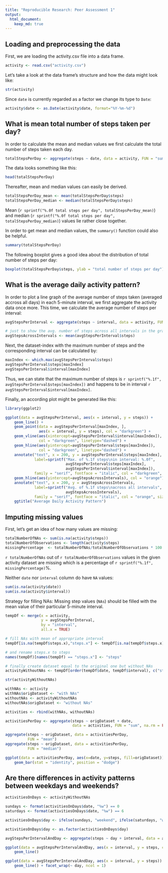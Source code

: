 ```yaml
---
title: "Reproducible Research: Peer Assessment 1"
output: 
  html_document:
    keep_md: true
---
```




## Loading and preprocessing the data

First, we are loading the activity.csv file into a data frame.

```r
activity <- read.csv("activity.csv")
```

Let's take a look at the data frame's structure and how the data might look like:
```r
str(activity)
```

Since `date` is currently regarded as a factor we change its type to `Date`:
```r
activity$date <- as.Date(activity$date, format="%Y-%m-%d")
```


## What is mean total number of steps taken per day?

In order to calculate the mean and median values we first calculate the total 
number of steps taken each day.

```r
totalStepsPerDay <- aggregate(steps ~ date, data = activity, FUN = "sum")
```

The data looks something like this:
```r
head(totalStepsPerDay)
```

Thereafter, mean and median values can easily be derived.
```r
totalStepsPerDay_mean <- mean(totalStepsPerDay$steps)
totalStepsPerDay_median <- median(totalStepsPerDay$steps)
```

Mean (`r sprintf("%.0f total steps per day", totalStepsPerDay_mean)`) and median (`r sprintf("%.0f total steps per day", totalStepsPerDay_median)`) values lie rather close together.

In order to get mean and median values, the `summary()` function could also be helpful.
```r
summary(totalStepsPerDay)
```

The following boxplot gives a good idea about the distribution of total number of steps per day:

```r
boxplot(totalStepsPerDay$steps, ylab = "total number of steps per day")
```

## What is the average daily activity pattern?

In order to plot a line graph of the average number of steps taken (averaged accross all days) in each 5-minute interval, we first aggregate the activity data once more. This time, we calculate the average number of steps per interval:

```r
avgStepsPerInterval <- aggregate(steps ~ interval, data = activity, FUN = "mean")

# just to show the avg. number of steps across all intervals in the graph as well
avgStepsAcrossIntervals <- mean(avgStepsPerInterval$steps)
```

Next, the dataset-index with the maximum number of steps and the corresponding interval can be calculated by:
```r
maxIndex <- which.max(avgStepsPerInterval$steps)
avgStepsPerInterval$steps[maxIndex]
avgStepsPerInterval$interval[maxIndex]
```
Thus, we can state that the maximum number of steps is `r sprintf("%.1f", avgStepsPerInterval$steps[maxIndex])` and happens to be in interval `r avgStepsPerInterval$interval[maxIndex]`.


Finally, an according plot might be generated like this:
```r
library(ggplot2)

ggplot(data = avgStepsPerInterval, aes(x = interval, y = steps)) + 
    geom_line() + 
    geom_point(data = avgStepsPerInterval[maxIndex, ], 
               aes(x = interval, y = steps), col = "darkgreen") +
    geom_vline(aes(xintercept=avgStepsPerInterval$interval[maxIndex]), 
               col = "darkgreen", linetype="dashed") +
    geom_hline(aes(yintercept=avgStepsPerInterval$steps[maxIndex]), 
               col = "darkgreen", linetype="dashed") +
    annotate("text", x = 200, y = avgStepsPerInterval$steps[maxIndex], 
             label=sprintf("Max. of %.1f steps\nin interval: %.0f", 
                           avgStepsPerInterval$steps[maxIndex], 
                           avgStepsPerInterval$interval[maxIndex]), 
             family = "serif", fontface = "italic", col = "darkgreen", size = 4) +
    geom_hline(aes(yintercept=avgStepsAcrossIntervals), col = "orange") +
    annotate("text", x = 200, y = avgStepsAcrossIntervals, 
             label=sprintf("Avg. of %.1f steps\nacross all intervals", 
                           avgStepsAcrossIntervals), 
             family = "serif", fontface = "italic", col = "orange", size = 4) + 
    ggtitle("Average Daily Activity Pattern")
```


## Imputing missing values

First, let's get an idea of how many values are missing:
```r
totalNumberOfNAs <- sum(is.na(activity$steps))
totalNumberOfObservations <- length(activity$steps)
missingPercentage  <- totalNumberOfNAs/totalNumberOfObservations * 100
```

`r totalNumberOfNAs` out of `r totalNumberOfObservations` values in the given activity dataset are missing which is a percentage of `r sprintf("%.1f", missingPercentage)`%.

Neither `date` nor `interval` column do have `NA` values:
```r
sum(is.na(activity$date))
sum(is.na(activity$interval))
```

Strategy for filling NAs: Missing step values (`NAs`) should be filled with the mean value of their particular 5-minute interval.

```r
tempDf <- merge(x = activity, 
                y = avgStepsPerInterval, 
                by = "interval", 
                all.x = TRUE)

# fill NAs with mean of appropriate interval
tempDf[is.na(tempDf$steps.x),"steps.x"] <- tempDf[is.na(tempDf$steps.x),"steps.y"]

# and rename steps.x to steps
names(tempDf)[names(tempDf) == "steps.x"] <- "steps"

# finally create dataset equal to the original one but without NAs
activityWithoutNAs <- tempDf[order(tempDf$date, tempDf$interval), c("steps", "date", "interval")]
```

```r
str(activityWithoutNAs)
```



```r
withNAs <- activity
withNAs$origDataset <- "with NAs"
withoutNAs <- activityWithoutNAs
withoutNAs$origDataset <- "without NAs"

activities <- rbind(withNAs, withoutNAs)

activitiesPerDay <- aggregate(steps ~ origDataset + date, 
                              data = activities, FUN = "sum", na.rm = FALSE)

aggregate(steps ~ origDataset, data = activitiesPerDay, 
          FUN = "mean")
aggregate(steps ~ origDataset, data = activitiesPerDay, 
          FUN = "median")
```


```r
ggplot(data = activitiesPerDay, aes(x=date, y=steps, fill=origDataset)) + 
    geom_bar(stat = "identity", position = "dodge")
```



## Are there differences in activity patterns between weekdays and weekends?

```r
activitiesOnDays <- activityWithoutNAs

sundays <- format(activitiesOnDays$date, "%w") == 0 
saturdays <- format(activitiesOnDays$date, "%w") == 6

activitiesOnDays$day <- ifelse(sundays, "weekend", ifelse(saturdays, "weekend", "weekday"))

activitiesOnDays$day <- as.factor(activitiesOnDays$day)
```


```r
avgStepsPerIntervalAndDay <- aggregate(steps ~ day + interval, data = activitiesOnDays, FUN = "mean")
```

```r
ggplot(data = avgStepsPerIntervalAndDay, aes(x = interval, y = steps, col = day)) + 
    geom_line()
```

```r
ggplot(data = avgStepsPerIntervalAndDay, aes(x = interval, y = steps)) + 
    geom_line() + facet_wrap(~ day, ncol = 1)
```


